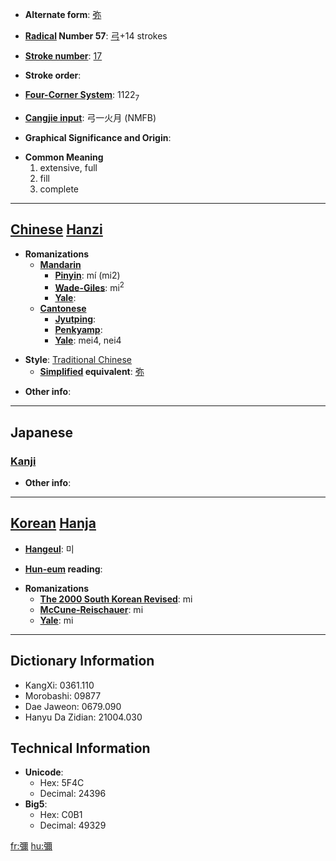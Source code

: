 * '''Alternate form''': [[弥]]

* '''[[Wiktionary:Chinese radical index| Radical]] Number 57''': [[Wiktionary:Chinese radical index 弓|弓]]+14 strokes

* '''[[Wiktionary:Chinese total strokes index|Stroke number]]''': [[Wiktionary:Chinese total strokes index 17|17]]

* '''Stroke order''': 

* '''[[Wiktionary:Chinese four corner index|Four-Corner System]]''': 1122<sub>7</sub>

* '''[[Wiktionary:Chinese Cangjie index|Cangjie input]]''': 弓一火月 (NMFB)

* '''Graphical Significance and Origin''': 

* '''Common Meaning'''
*#extensive, full
*# fill
*# complete


----

== [[Chinese]] [[Hanzi]] ==

* '''Romanizations'''
** '''[[Mandarin]]'''
*** '''[[Pinyin]]''': mí (mi2)
*** '''[[Wade-Giles]]''': mi<sup>2</sup>
*** '''[[Yale]]''': 
** '''[[Cantonese]]'''
*** '''[[Jyutping]]''':
*** '''[[Penkyamp]]''': 
*** '''[[Yale]]''': mei4, nei4

* '''Style''': [[Traditional Chinese]] 
** '''[[Simplified Chinese|Simplified]] equivalent''': [[弥]]

* '''Other info''': 

----

==Japanese==
===[[Kanji]]===
{{kanji|on readings=[[び]] (bi), [[み]] (mi), [[げい]] (gei)|kun readings=[[ひさしい]] (hisashii), [[わたる]] (wataru), [[あまねし]] (amaneshi)}}

* '''Other info''':  

----

== [[Korean]] [[Hanja]] ==

* '''[[Hangeul]]''': 미

* '''[[Hun-eum]] reading''': 

* '''Romanizations'''
** '''[[The 2000 South Korean Revised Romanization|The 2000 South Korean Revised]]''': mi
** '''[[McCune-Reischauer]]''': mi
** '''[[Yale]]''': mi

----

== Dictionary Information ==

* KangXi: 0361.110
* Morobashi: 09877
* Dae Jaweon: 0679.090
* Hanyu Da Zidian: 21004.030

== Technical Information ==

* '''Unicode''':
** Hex: 5F4C
** Decimal: 24396
* '''Big5''':
** Hex: C0B1
** Decimal: 49329

[[fr:彌]]
[[hu:彌]]